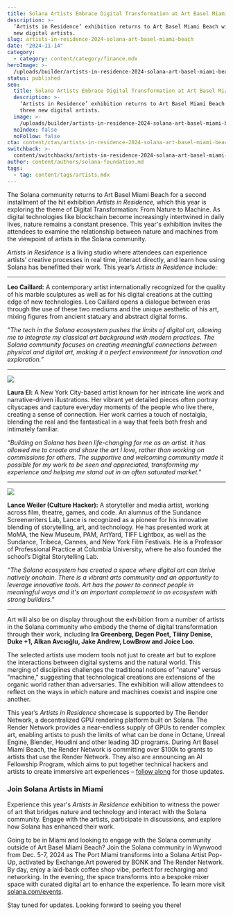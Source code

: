 ```yaml
---
title: Solana Artists Embrace Digital Transformation at Art Basel Miami Beach
description: >-
  ‘Artists in Residence’ exhibition returns to Art Basel Miami Beach with three
  new digital artists.
slug: artists-in-residence-2024-solana-art-basel-miami-beach
date: "2024-11-14"
category:
  - category: content/category/finance.mdx
heroImage: >-
  /uploads/builder/artists-in-residence-2024-solana-art-basel-miami-beach/2e0fd340e3ff4300a3c039e3d74ca38f.jpg
status: published
seo:
  title: Solana Artists Embrace Digital Transformation at Art Basel Miami Beach
  description: >-
    ‘Artists in Residence’ exhibition returns to Art Basel Miami Beach with
    three new digital artists.
  image: >-
    /uploads/builder/artists-in-residence-2024-solana-art-basel-miami-beach/2e0fd340e3ff4300a3c039e3d74ca38f.jpg
  noIndex: false
  noFollow: false
cta: content/ctas/artists-in-residence-2024-solana-art-basel-miami-beach-cta.mdx
switchback: >-
  content/switchbacks/artists-in-residence-2024-solana-art-basel-miami-beach-switchback.mdx
author: content/authors/solana-foundation.md
tags:
  - tag: content/tags/artists.mdx
---
```


The Solana community returns to Art Basel Miami Beach for a second installment of the hit exhibition _Artists in Residence,_ which this year is exploring the theme of Digital Transformation: From Nature to Machine. As digital technologies like blockchain become increasingly intertwined in daily lives, nature remains a constant presence. This year's exhibition invites the attendees to examine the relationship between nature and machines from the viewpoint of artists in the Solana community.

_Artists in Residence_ is a living studio where attendees can experience artists’ creative processes in real time, interact directly, and learn how using Solana has benefitted their work. This year’s _Artists in Residence_ include:

---

**Leo Caillard:** A contemporary artist internationally recognized for the quality of his marble sculptures as well as for his digital creations at the cutting edge of new technologies. Leo Caillard opens a dialogue between eras through the use of these two mediums and the unique aesthetic of his art, mixing figures from ancient statuary and abstract digital forms.

_”The tech in the Solana ecosystem pushes the limits of digital art, allowing me to integrate my classical art background with modern practices. The Solana community focuses on creating meaningful connections between physical and digital art, making it a perfect environment for innovation and exploration.”_

---

![](/uploads/builder/artists-in-residence-2024-solana-art-basel-miami-beach/7a95ee5e42f64dfe95b933a747535da7.png?width=574)

**Laura El:** A New York City-based artist known for her intricate line work and narrative-driven illustrations. Her vibrant yet detailed pieces often portray cityscapes and capture everyday moments of the people who live there, creating a sense of connection. Her work carries a touch of nostalgia, blending the real and the fantastical in a way that feels both fresh and intimately familiar.

_“Building on Solana has been life-changing for me as an artist. It has allowed me to create and share the art I love, rather than working on commissions for others. The supportive and welcoming community made it possible for my work to be seen and appreciated, transforming my experience and helping me stand out in an often saturated market."_

---

![](/uploads/builder/artists-in-residence-2024-solana-art-basel-miami-beach/85901a7b89c4487781c417f9654d8880.jpg?width=574)

**Lance Weiler (Culture Hacker):** A storyteller and media artist, working across film, theatre, games, and code. An alumnus of the Sundance Screenwriters Lab, Lance is recognized as a pioneer for his innovative blending of storytelling, art, and technology. He has presented work at MoMA, the New Museum, PAM, ArtYard, TIFF Lightbox, as well as the Sundance, Tribeca, Cannes, and New York Film Festivals. He is a Professor of Professional Practice at Columbia University, where he also founded the school’s Digital Storytelling Lab.

_“The Solana ecosystem has created a space where digital art can thrive natively onchain. There is a vibrant arts community and an opportunity to leverage innovative tools. Art has the power to connect people in meaningful ways and it's an important complement in an ecosystem with strong builders."_

---

Art will also be on display throughout the exhibition from a number of artists in the Solana community who embody the theme of digital transformation through their work, including **Ira Greenberg, Degen Poet, Tiiiny Denise, Duke +1, Alkan Avcıoğlu, Jake Andrew, LowBrow and Joice Loo.**

The selected artists use modern tools not just to create art but to explore the interactions between digital systems and the natural world. This merging of disciplines challenges the traditional notions of "nature" versus "machine," suggesting that technological creations are extensions of the organic world rather than adversaries. The exhibition will allow attendees to reflect on the ways in which nature and machines coexist and inspire one another.

This year’s _Artists in Residence_ showcase is supported by The Render Network, a decentralized GPU rendering platform built on Solana. The Render Network provides a near-endless supply of GPUs to render complex art, enabling artists to push the limits of what can be done in Octane, Unreal Engine, Blender, Houdini and other leading 3D programs. During Art Basel Miami Beach, the Render Network is committing over $100k to grants to artists that use the Render Network. They also are announcing an AI Fellowship Program, which aims to put together technical hackers and artists to create immersive art experiences – [follow along](https://x.com/rendernetwork) for those updates.

### Join Solana Artists in Miami

Experience this year's _Artists in Residence_ exhibition to witness the power of art that bridges nature and technology and interact with the Solana community. Engage with the artists, participate in discussions, and explore how Solana has enhanced their work.

Going to be in Miami and looking to engage with the Solana community outside of Art Basel Miami Beach? Join the Solana community in Wynwood from Dec. 5-7, 2024 as The Port Miami transforms into a Solana Artist Pop-Up, activated by Exchange.Art powered by BONK and The Render Network. By day, enjoy a laid-back coffee shop vibe, perfect for recharging and networking. In the evening, the space transforms into a bespoke mixer space with curated digital art to enhance the experience. To learn more visit [solana.com/events](https://solana.com/events).

Stay tuned for updates. Looking forward to seeing you there!
